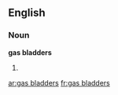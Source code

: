 ==English==

===Noun===
'''gas bladders'''

# {{plural of|[[gas bladder]]}}

[[ar:gas bladders]]
[[fr:gas bladders]]